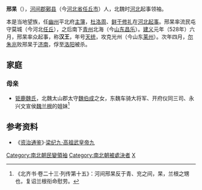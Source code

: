 '''邢杲'''（{{bd|？||529年|catIdx=X}}），[[河间郡|河间郡]][[鄚县|鄚县]]（今[[河北省|河北省]][[任丘市|任丘市]]）人，北魏时[[河北|河北]]起事领袖。

本是当地望族，任[[幽州|幽州]]平北府[[主簿|主簿]]，[[杜洛周|杜洛周]]、[[鲜于修礼|鲜于修礼]]在[[河北起事|河北起事]]。邢杲率流民屯守莫城（今河北[[任丘|任丘]]），之后南下[[青州|青州]]北海（今[[山东|山东]][[昌乐|昌乐]]）。[[建义_(北魏)|建义]]元年（528年）六月，邢杲率众起事，称'''汉王'''，年号[[天统_(邢杲)|天统]]，攻克光州（今山东[[莱州|莱州]]）。次年四月，[[尔朱兆|尔朱兆]]败邢杲于[[济南|济南]]，俘至[[洛阳|洛阳]]被杀。

==家庭==
===母亲===
*[[钜鹿魏氏|钜鹿魏氏]]，北魏太山郡太守[[魏伯成|魏伯成]]之女，东魏车骑大将军、开府仪同三司、永兴文宣侯[[魏兰根|魏兰根]]的姐妹<ref>《北齐书·卷二十三·列传第十五》：河间邢杲反于青、兖之间，杲，兰根之甥也，复诏兰根衔命慰劳。</ref>

== 参考资料 ==
{{reflist}}

*《[[资治通鉴|资治通鉴]]》·[[s:資治通鑑/卷153|梁纪九·高祖武皇帝九]]

{{中國民變起事領袖}}

[[Category:南北朝民變領袖|Category:南北朝民變領袖]]
[[Category:南北朝被處決者|Category:南北朝被處決者]]
[[Category:河间邢氏|X]]